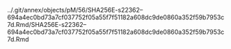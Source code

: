 ../.git/annex/objects/pM/56/SHA256E-s22362--694a4ec0bd73a7cf037752f05a55f7f51182a608dc9de0860a352f59b7953c7d.Rmd/SHA256E-s22362--694a4ec0bd73a7cf037752f05a55f7f51182a608dc9de0860a352f59b7953c7d.Rmd